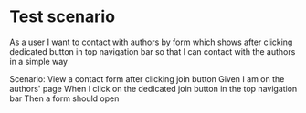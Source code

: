 # Test scenario

As a user I want to contact with authors by form which shows after clicking
dedicated button in top navigation bar
so that I can contact with the authors in a simple way

Scenario: View a contact form after clicking join button
Given I am on the authors' page
When I click on the dedicated join button in the top navigation bar
Then a form should open
